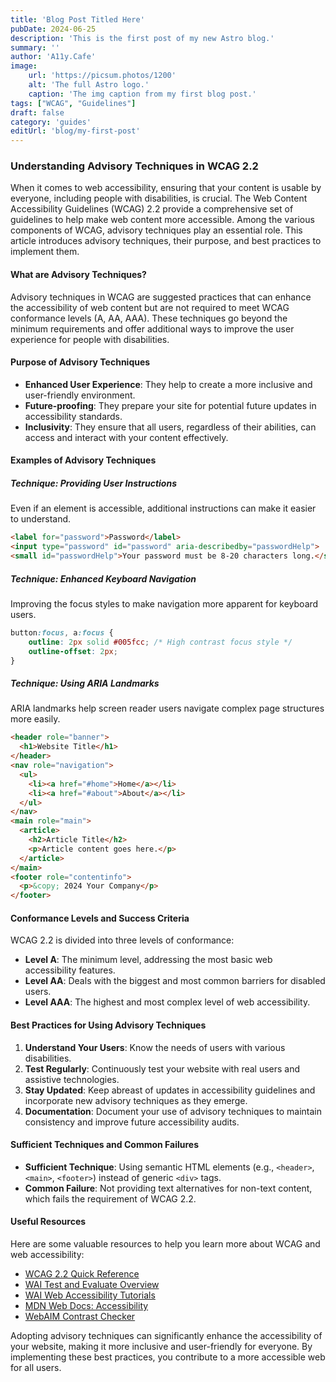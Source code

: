 ```yaml
---
title: 'Blog Post Titled Here'
pubDate: 2024-06-25
description: 'This is the first post of my new Astro blog.'
summary: ''
author: 'A11y.Cafe'
image:
    url: 'https://picsum.photos/1200'
    alt: 'The full Astro logo.'
    caption: 'The img caption from my first blog post.'
tags: ["WCAG", "Guidelines"]
draft: false
category: 'guides'
editUrl: 'blog/my-first-post'
---
```


### Understanding Advisory Techniques in WCAG 2.2

When it comes to web accessibility, ensuring that your content is usable by everyone, including people with disabilities, is crucial. The Web Content Accessibility Guidelines (WCAG) 2.2 provide a comprehensive set of guidelines to help make web content more accessible. Among the various components of WCAG, advisory techniques play an essential role. This article introduces advisory techniques, their purpose, and best practices to implement them.

#### What are Advisory Techniques?

Advisory techniques in WCAG are suggested practices that can enhance the accessibility of web content but are not required to meet WCAG conformance levels (A, AA, AAA). These techniques go beyond the minimum requirements and offer additional ways to improve the user experience for people with disabilities.

#### Purpose of Advisory Techniques

- **Enhanced User Experience**: They help to create a more inclusive and user-friendly environment.
- **Future-proofing**: They prepare your site for potential future updates in accessibility standards.
- **Inclusivity**: They ensure that all users, regardless of their abilities, can access and interact with your content effectively.

#### Examples of Advisory Techniques

##### Technique: Providing User Instructions
Even if an element is accessible, additional instructions can make it easier to understand.

```html
<label for="password">Password</label>
<input type="password" id="password" aria-describedby="passwordHelp">
<small id="passwordHelp">Your password must be 8-20 characters long.</small>
```

##### Technique: Enhanced Keyboard Navigation
Improving the focus styles to make navigation more apparent for keyboard users.

```css
button:focus, a:focus {
    outline: 2px solid #005fcc; /* High contrast focus style */
    outline-offset: 2px;
}
```

##### Technique: Using ARIA Landmarks
ARIA landmarks help screen reader users navigate complex page structures more easily.

```html
<header role="banner">
  <h1>Website Title</h1>
</header>
<nav role="navigation">
  <ul>
    <li><a href="#home">Home</a></li>
    <li><a href="#about">About</a></li>
  </ul>
</nav>
<main role="main">
  <article>
    <h2>Article Title</h2>
    <p>Article content goes here.</p>
  </article>
</main>
<footer role="contentinfo">
  <p>&copy; 2024 Your Company</p>
</footer>
```

#### Conformance Levels and Success Criteria

WCAG 2.2 is divided into three levels of conformance:

- **Level A**: The minimum level, addressing the most basic web accessibility features.
- **Level AA**: Deals with the biggest and most common barriers for disabled users.
- **Level AAA**: The highest and most complex level of web accessibility.

#### Best Practices for Using Advisory Techniques

1. **Understand Your Users**: Know the needs of users with various disabilities.
2. **Test Regularly**: Continuously test your website with real users and assistive technologies.
3. **Stay Updated**: Keep abreast of updates in accessibility guidelines and incorporate new advisory techniques as they emerge.
4. **Documentation**: Document your use of advisory techniques to maintain consistency and improve future accessibility audits.

#### Sufficient Techniques and Common Failures

- **Sufficient Technique**: Using semantic HTML elements (e.g., `<header>`, `<main>`, `<footer>`) instead of generic `<div>` tags.
- **Common Failure**: Not providing text alternatives for non-text content, which fails the requirement of WCAG 2.2.

#### Useful Resources

Here are some valuable resources to help you learn more about WCAG and web accessibility:

- <a href="https://www.w3.org/WAI/WCAG22/quickref/" target="_blank">WCAG 2.2 Quick Reference</a>
- <a href="https://www.w3.org/WAI/test-evaluate/" target="_blank">WAI Test and Evaluate Overview</a>
- <a href="https://www.w3.org/WAI/tutorials/" target="_blank">WAI Web Accessibility Tutorials</a>
- <a href="https://developer.mozilla.org/en-US/docs/Web/Accessibility" target="_blank">MDN Web Docs: Accessibility</a>
- <a href="https://webaim.org/resources/contrastchecker/" target="_blank">WebAIM Contrast Checker</a>

Adopting advisory techniques can significantly enhance the accessibility of your website, making it more inclusive and user-friendly for everyone. By implementing these best practices, you contribute to a more accessible web for all users.